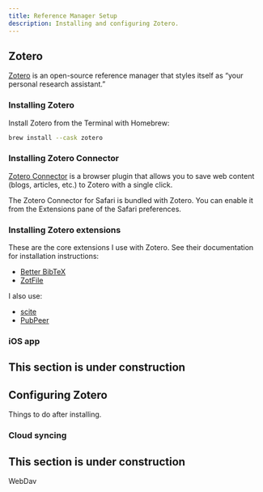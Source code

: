 ```yaml
---
title: Reference Manager Setup
description: Installing and configuring Zotero.
---
```


## Zotero

[Zotero](https://www.zotero.org) is an open-source reference manager that styles itself as "your personal research assistant."

### Installing Zotero

Install Zotero from the Terminal with Homebrew:

```bash
brew install --cask zotero
```

### Installing Zotero Connector

[Zotero Connector](https://www.zotero.org/download/connectors) is a browser plugin that allows you to save web content (blogs, articles, etc.) to Zotero with a single click.

The Zotero Connector for Safari is bundled with Zotero. You can enable it from the Extensions pane of the Safari preferences.

### Installing Zotero extensions

These are the core extensions I use with Zotero. See their documentation for installation instructions:

- [Better BibTeX](https://retorque.re/zotero-better-bibtex/)
- [ZotFile](http://zotfile.com)

I also use:

- [scite](https://github.com/scitedotai/scite-zotero-plugin)
- [PubPeer](https://github.com/PubPeerFoundation/pubpeer_zotero_plugin)

### iOS app

::: {.callout-caution}
## This section is under construction
:::

## Configuring Zotero

Things to do after installing.

### Cloud syncing

::: {.callout-caution}
## This section is under construction
:::

WebDav
